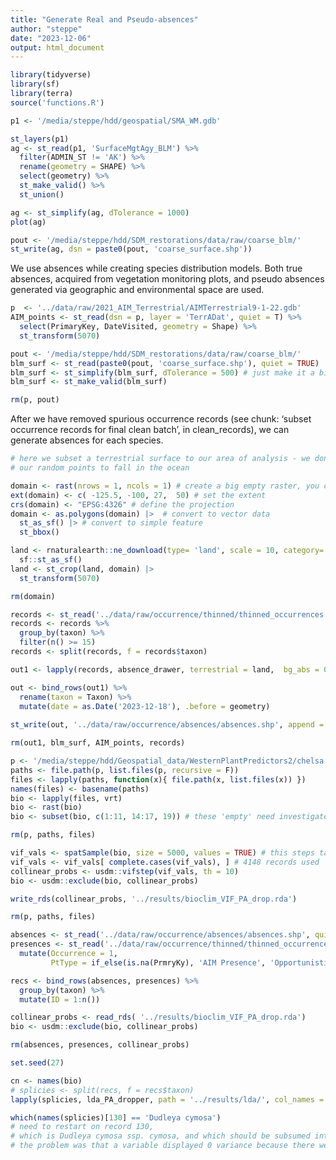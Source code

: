 ```yaml
---
title: "Generate Real and Pseudo-absences"
author: "steppe"
date: "2023-12-06"
output: html_document
---
```


```r
library(tidyverse)
library(sf)
library(terra)
source('functions.R')
```

```r
p1 <- '/media/steppe/hdd/geospatial/SMA_WM.gdb'

st_layers(p1)
ag <- st_read(p1, 'SurfaceMgtAgy_BLM') %>% 
  filter(ADMIN_ST != 'AK') %>% 
  rename(geometry = SHAPE) %>% 
  select(geometry) %>% 
  st_make_valid() %>% 
  st_union()

ag <- st_simplify(ag, dTolerance = 1000)
plot(ag)

pout <- '/media/steppe/hdd/SDM_restorations/data/raw/coarse_blm/'
st_write(ag, dsn = paste0(pout, 'coarse_surface.shp'))
```

We use absences while creating species distribution models. 
Both true absences, acquired from vegetation monitoring plots, and pseudo absences generated via geographic and environmental space are used. 

```r

p  <- '../data/raw/2021_AIM_Terrestrial/AIMTerrestrial9-1-22.gdb'
AIM_points <- st_read(dsn = p, layer = 'TerrADat', quiet = T) %>%
  select(PrimaryKey, DateVisited, geometry = Shape) %>% 
  st_transform(5070) 

pout <- '/media/steppe/hdd/SDM_restorations/data/raw/coarse_blm/'
blm_surf <- st_read(paste0(pout, 'coarse_surface.shp'), quiet = TRUE)
blm_surf <- st_simplify(blm_surf, dTolerance = 500) # just make it a bit smaller. 
blm_surf <- st_make_valid(blm_surf)

rm(p, pout)
```


After we have removed spurious occurrence records (see chunk: 'subset occurrence records for final clean batch', in clean_records), we can generate absences for each species. 
```r

# here we subset a terrestrial surface to our area of analysis - we don't want all of
# our random points to fall in the ocean 

domain <- rast(nrows = 1, ncols = 1) # create a big empty raster, you can go in through sf too. 
ext(domain) <- c( -125.5, -100, 27,  50) # set the extent
crs(domain) <- "EPSG:4326" # define the projection
domain <- as.polygons(domain) |>  # convert to vector data
  st_as_sf() |> # convert to simple feature
  st_bbox()

land <- rnaturalearth::ne_download(type= 'land', scale = 10, category= 'physical') |>
  sf::st_as_sf()
land <- st_crop(land, domain) |>
  st_transform(5070)

rm(domain)

records <- st_read('../data/raw/occurrence/thinned/thinned_occurrences.shp', quiet = TRUE)
records <- records %>% 
  group_by(taxon) %>% 
  filter(n() >= 15)
records <- split(records, f = records$taxon)

out1 <- lapply(records, absence_drawer, terrestrial = land,  bg_abs = 0.15)

out <- bind_rows(out1) %>% 
  rename(taxon = Taxon) %>% 
  mutate(date = as.Date('2023-12-18'), .before = geometry)
  
st_write(out, '../data/raw/occurrence/absences/absences.shp', append = FALSE)

rm(out1, blm_surf, AIM_points, records)
```



```r

p <- '/media/steppe/hdd/Geospatial_data/WesternPlantPredictors2/chelsa'
paths <- file.path(p, list.files(p, recursive = F))
files <- lapply(paths, function(x){ file.path(x, list.files(x)) })
names(files) <- basename(paths)
bio <- lapply(files, vrt)
bio <- rast(bio)
bio <- subset(bio, c(1:11, 14:17, 19)) # these 'empty' need investigate

rm(p, paths, files)
```


```r
vif_vals <- spatSample(bio, size = 5000, values = TRUE) # this steps takes forever... 
vif_vals <- vif_vals[ complete.cases(vif_vals), ] # 4148 records used
collinear_probs <- usdm::vifstep(vif_vals, th = 10)
bio <- usdm::exclude(bio, collinear_probs)

write_rds(collinear_probs, '../results/bioclim_VIF_PA_drop.rda')

rm(p, paths, files)
```


```r

absences <- st_read('../data/raw/occurrence/absences/absences.shp', quiet = TRUE)
presences <- st_read('../data/raw/occurrence/thinned/thinned_occurrences.shp', quiet = TRUE) %>% 
  mutate(Occurrence = 1, 
         PtType = if_else(is.na(PrmryKy), 'AIM Presence', 'Opportunistic Presence'), .before = geometry)

recs <- bind_rows(absences, presences) %>% 
  group_by(taxon) %>% 
  mutate(ID = 1:n())

collinear_probs <- read_rds( '../results/bioclim_VIF_PA_drop.rda')
bio <- usdm::exclude(bio, collinear_probs)

rm(absences, presences, collinear_probs)
```



```r

set.seed(27)

cn <- names(bio)
# splicies <- split(recs, f = recs$taxon)
lapply(splicies, lda_PA_dropper, path = '../results/lda/', col_names = cn)

which(names(splicies)[130] == 'Dudleya cymosa')
# need to restart on record 130, 
# which is Dudleya cymosa ssp. cymosa, and which should be subsumed into Dudleya cymosa!
# the problem was that a variable displayed 0 variance because there were only 2 records!!!
```



